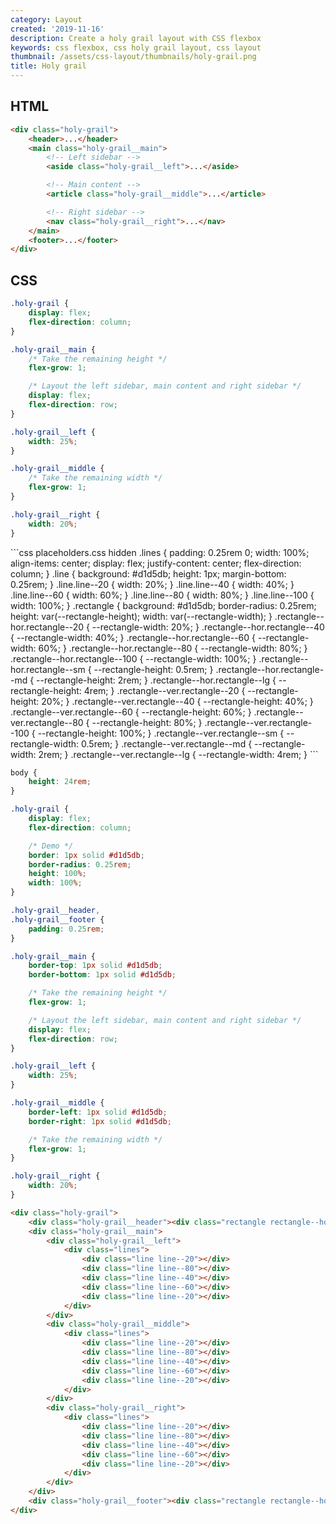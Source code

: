 ```yaml
---
category: Layout
created: '2019-11-16'
description: Create a holy grail layout with CSS flexbox
keywords: css flexbox, css holy grail layout, css layout
thumbnail: /assets/css-layout/thumbnails/holy-grail.png
title: Holy grail
---
```


## HTML

```html
<div class="holy-grail">
    <header>...</header>
    <main class="holy-grail__main">
        <!-- Left sidebar -->
        <aside class="holy-grail__left">...</aside>

        <!-- Main content -->
        <article class="holy-grail__middle">...</article>

        <!-- Right sidebar -->
        <nav class="holy-grail__right">...</nav>
    </main>
    <footer>...</footer>
</div>
```

## CSS

```css
.holy-grail {
    display: flex;
    flex-direction: column;
}

.holy-grail__main {
    /* Take the remaining height */
    flex-grow: 1;

    /* Layout the left sidebar, main content and right sidebar */
    display: flex;
    flex-direction: row;
}

.holy-grail__left {
    width: 25%;
}

.holy-grail__middle {
    /* Take the remaining width */
    flex-grow: 1;
}

.holy-grail__right {
    width: 20%;
}
```

<Playground>
```css placeholders.css hidden
.lines {
    padding: 0.25rem 0;
    width: 100%;
    align-items: center;
    display: flex;
    justify-content: center;
    flex-direction: column;
}
.line {
    background: #d1d5db;
    height: 1px;
    margin-bottom: 0.25rem;
}
.line.line--20 {
    width: 20%;
}
.line.line--40 {
    width: 40%;
}
.line.line--60 {
    width: 60%;
}
.line.line--80 {
    width: 80%;
}
.line.line--100 {
    width: 100%;
}
.rectangle {
    background: #d1d5db;
    border-radius: 0.25rem;
    height: var(--rectangle-height);
    width: var(--rectangle-width);
}
.rectangle--hor.rectangle--20 {
    --rectangle-width: 20%;
}
.rectangle--hor.rectangle--40 {
    --rectangle-width: 40%;
}
.rectangle--hor.rectangle--60 {
    --rectangle-width: 60%;
}
.rectangle--hor.rectangle--80 {
    --rectangle-width: 80%;
}
.rectangle--hor.rectangle--100 {
    --rectangle-width: 100%;
}
.rectangle--hor.rectangle--sm {
    --rectangle-height: 0.5rem;
}
.rectangle--hor.rectangle--md {
    --rectangle-height: 2rem;
}
.rectangle--hor.rectangle--lg {
    --rectangle-height: 4rem;
}
.rectangle--ver.rectangle--20 {
    --rectangle-height: 20%;
}
.rectangle--ver.rectangle--40 {
    --rectangle-height: 40%;
}
.rectangle--ver.rectangle--60 {
    --rectangle-height: 60%;
}
.rectangle--ver.rectangle--80 {
    --rectangle-height: 80%;
}
.rectangle--ver.rectangle--100 {
    --rectangle-height: 100%;
}
.rectangle--ver.rectangle--sm {
    --rectangle-width: 0.5rem;
}
.rectangle--ver.rectangle--md {
    --rectangle-width: 2rem;
}
.rectangle--ver.rectangle--lg {
    --rectangle-width: 4rem;
}
```

```css styles.css hidden
body {
    height: 24rem;
}

.holy-grail {
    display: flex;
    flex-direction: column;

    /* Demo */
    border: 1px solid #d1d5db;
    border-radius: 0.25rem;
    height: 100%;
    width: 100%;
}

.holy-grail__header,
.holy-grail__footer {
    padding: 0.25rem;
}

.holy-grail__main {
    border-top: 1px solid #d1d5db;
    border-bottom: 1px solid #d1d5db;

    /* Take the remaining height */
    flex-grow: 1;

    /* Layout the left sidebar, main content and right sidebar */
    display: flex;
    flex-direction: row;
}

.holy-grail__left {
    width: 25%;
}

.holy-grail__middle {
    border-left: 1px solid #d1d5db;
    border-right: 1px solid #d1d5db;

    /* Take the remaining width */
    flex-grow: 1;
}

.holy-grail__right {
    width: 20%;
}
```

```html index.html hidden
<div class="holy-grail">
    <div class="holy-grail__header"><div class="rectangle rectangle--hor rectangle--sm rectangle--100"></div></div>
    <div class="holy-grail__main">
        <div class="holy-grail__left">
            <div class="lines">
                <div class="line line--20"></div>
                <div class="line line--80"></div>
                <div class="line line--40"></div>
                <div class="line line--60"></div>
                <div class="line line--20"></div>
            </div>
        </div>
        <div class="holy-grail__middle">
            <div class="lines">
                <div class="line line--20"></div>
                <div class="line line--80"></div>
                <div class="line line--40"></div>
                <div class="line line--60"></div>
                <div class="line line--20"></div>
            </div>
        </div>
        <div class="holy-grail__right">
            <div class="lines">
                <div class="line line--20"></div>
                <div class="line line--80"></div>
                <div class="line line--40"></div>
                <div class="line line--60"></div>
                <div class="line line--20"></div>
            </div>
        </div>
    </div>
    <div class="holy-grail__footer"><div class="rectangle rectangle--hor rectangle--sm rectangle--100"></div></div>
</div>
```
</Playground>
